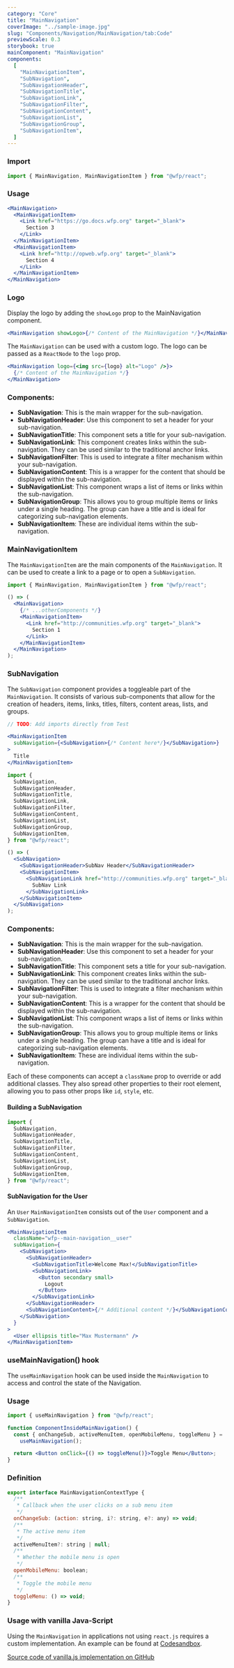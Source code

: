 ```yaml
---
category: "Core"
title: "MainNavigation"
coverImage: "../sample-image.jpg"
slug: "Components/Navigation/MainNavigation/tab:Code"
previewScale: 0.3
storybook: true
mainComponent: "MainNavigation"
components:
  [
    "MainNavigationItem",
    "SubNavigation",
    "SubNavigationHeader",
    "SubNavigationTitle",
    "SubNavigationLink",
    "SubNavigationFilter",
    "SubNavigationContent",
    "SubNavigationList",
    "SubNavigationGroup",
    "SubNavigationItem",
  ]
---
```


### Import

```jsx
import { MainNavigation, MainNavigationItem } from "@wfp/react";
```

### Usage

```jsx
<MainNavigation>
  <MainNavigationItem>
    <Link href="https://go.docs.wfp.org" target="_blank">
      Section 3
    </Link>
  </MainNavigationItem>
  <MainNavigationItem>
    <Link href="http://opweb.wfp.org" target="_blank">
      Section 4
    </Link>
  </MainNavigationItem>
</MainNavigation>
```

### Logo

Display the logo by adding the `showLogo` prop to the MainNavigation component.

```jsx
<MainNavigation showLogo>{/* Content of the MainNavigation */}</MainNavigation>
```

The `MainNavigation` can be used with a custom logo. The logo can be passed as a `ReactNode` to the `logo` prop.

```jsx
<MainNavigation logo={<img src={logo} alt="Logo" />}>
  {/* Content of the MainNavigation */}
</MainNavigation>
```

### Components:

- **SubNavigation**: This is the main wrapper for the sub-navigation.
- **SubNavigationHeader**: Use this component to set a header for your sub-navigation.
- **SubNavigationTitle**: This component sets a title for your sub-navigation.
- **SubNavigationLink**: This component creates links within the sub-navigation. They can be used similar to the traditional anchor links.
- **SubNavigationFilter**: This is used to integrate a filter mechanism within your sub-navigation.
- **SubNavigationContent**: This is a wrapper for the content that should be displayed within the sub-navigation.
- **SubNavigationList**: This component wraps a list of items or links within the sub-navigation.
- **SubNavigationGroup**: This allows you to group multiple items or links under a single heading. The group can have a title and is ideal for categorizing sub-navigation elements.
- **SubNavigationItem**: These are individual items within the sub-navigation.

### MainNavigationItem

The `MainNavigationItem` are the main components of the `MainNavigation`. It can be used to create a link to a page or to open a `SubNavigation`.

```jsx
import { MainNavigation, MainNavigationItem } from "@wfp/react";

() => (
  <MainNavigation>
    {/* ...otherComponents */}
    <MainNavigationItem>
      <Link href="http://communities.wfp.org" target="_blank">
        Section 1
      </Link>
    </MainNavigationItem>
  </MainNavigation>
);
```

### SubNavigation

The `SubNavigation` component provides a toggleable part of the `MainNavigation`. It consists of various sub-components that allow for the creation of headers, items, links, titles, filters, content areas, lists, and groups.

```jsx
// TODO: Add imports directly from Test

<MainNavigationItem
  subNavigation={<SubNavigation>{/* Content here*/}</SubNavigation>}
>
  Title
</MainNavigationItem>
```

```jsx
import {
  SubNavigation,
  SubNavigationHeader,
  SubNavigationTitle,
  SubNavigationLink,
  SubNavigationFilter,
  SubNavigationContent,
  SubNavigationList,
  SubNavigationGroup,
  SubNavigationItem,
} from "@wfp/react";

() => (
  <SubNavigation>
    <SubNavigationHeader>SubNav Header</SubNavigationHeader>
    <SubNavigationItem>
      <SubNavigationLink href="http://communities.wfp.org" target="_blank">
        SubNav Link
      </SubNavigationLink>
    </SubNavigationItem>
  </SubNavigation>
);
```

### Components:

- **SubNavigation**: This is the main wrapper for the sub-navigation.
- **SubNavigationHeader**: Use this component to set a header for your sub-navigation.
- **SubNavigationTitle**: This component sets a title for your sub-navigation.
- **SubNavigationLink**: This component creates links within the sub-navigation. They can be used similar to the traditional anchor links.
- **SubNavigationFilter**: This is used to integrate a filter mechanism within your sub-navigation.
- **SubNavigationContent**: This is a wrapper for the content that should be displayed within the sub-navigation.
- **SubNavigationList**: This component wraps a list of items or links within the sub-navigation.
- **SubNavigationGroup**: This allows you to group multiple items or links under a single heading. The group can have a title and is ideal for categorizing sub-navigation elements.
- **SubNavigationItem**: These are individual items within the sub-navigation.

Each of these components can accept a `className` prop to override or add additional classes. They also spread other properties to their root element, allowing you to pass other props like `id`, `style`, etc.

#### Building a SubNavigation

```jsx
import {
  SubNavigation,
  SubNavigationHeader,
  SubNavigationTitle,
  SubNavigationFilter,
  SubNavigationContent,
  SubNavigationList,
  SubNavigationGroup,
  SubNavigationItem,
} from "@wfp/react";
```

#### SubNavigation for the User

An `User` `MainNavigationItem` consists out of the `User` component and a `SubNavigation`.

```jsx
<MainNavigationItem
  className="wfp--main-navigation__user"
  subNavigation={
    <SubNavigation>
      <SubNavigationHeader>
        <SubNavigationTitle>Welcome Max!</SubNavigationTitle>
        <SubNavigationLink>
          <Button secondary small>
            Logout
          </Button>
        </SubNavigationLink>
      </SubNavigationHeader>
      <SubNavigationContent>{/* Additional content */}</SubNavigationContent>
    </SubNavigation>
  }
>
  <User ellipsis title="Max Mustermann" />
</MainNavigationItem>
```

### useMainNavigation() hook

The `useMainNavigation` hook can be used inside the `MainNavigation` to access and control the state of the Navigation.

### Usage

```jsx
import { useMainNavigation } from "@wfp/react";

function ComponentInsideMainNavigation() {
  const { onChangeSub, activeMenuItem, openMobileMenu, toggleMenu } =
    useMainNavigation();

  return <Button onClick={() => toggleMenu()}>Toggle Menu</Button>;
}
```

### Definition

```jsx
export interface MainNavigationContextType {
  /**
   * Callback when the user clicks on a sub menu item
   */
  onChangeSub: (action: string, i?: string, e?: any) => void;
  /**
   * The active menu item
   */
  activeMenuItem?: string | null;
  /**
   * Whether the mobile menu is open
   */
  openMobileMenu: boolean;
  /**
   * Toggle the mobile menu
   */
  toggleMenu: () => void;
}
```

### Usage with vanilla Java-Script

Using the `MainNavigation` in applications not using `react.js` requires a custom implementation. An example can be found at [Codesandbox](https://codesandbox.io/s/mainnavigation-vanillajs-en5r4).

[Source code of vanilla.js implementation on GitHub](https://github.com/wfp/ui/blob/master/src/components/MainNavigation/main-navigation.js)
